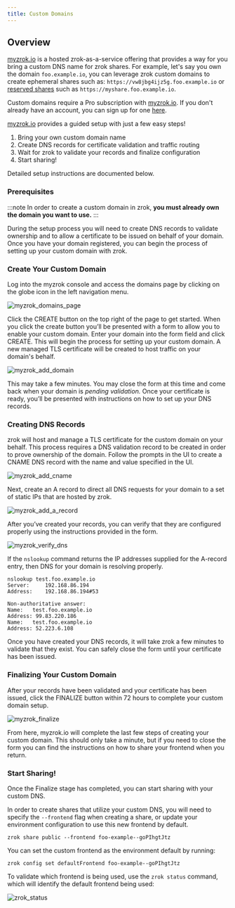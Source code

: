 ```yaml
---
title: Custom Domains
---
```


## Overview
[myzrok.io](https://myzrok.io) is a hosted zrok-as-a-service offering that provides a way for you bring a custom DNS name for zrok shares.
For example, let's say you own the domain `foo.example.io`, you can leverage zrok custom domains to
create ephemeral shares such as: `https://vw8jbg4ijz5g.foo.example.io`
or [reserved shares](/concepts/sharing-reserved.md) such as `https://myshare.foo.example.io`.

Custom domains require a Pro subscription with [myzrok.io](https://myzrok.io).
If you don't already have an account, you can sign up for one [here](https://myzrok.io).

[myzrok.io](https://myzrok.io) provides a guided setup with just a few easy steps!

1. Bring your own custom domain name
2. Create DNS records for certificate validation and traffic routing
3. Wait for zrok to validate your records and finalize configuration
4. Start sharing!

Detailed setup instructions are documented below.

### Prerequisites
:::note
In order to create a custom domain in zrok, **you must already own the domain you want to use.**
:::

During the setup process you will need to create DNS records to validate ownership and to allow a certificate to be issued
on behalf of your domain. Once you have your domain registered, you can begin the process of setting up your custom
domain with zrok.

### Create Your Custom Domain

Log into the myzrok console and access the domains page by clicking on the globe icon in the left navigation menu.

![myzrok_domains_page](images/myzrok_domains_page.png)


Click the CREATE button on the top right of the page to get started.
When you click the create button you’ll be presented with a form to allow you to enable your custom domain.
Enter your domain into the form field and click CREATE. This will begin the process for setting up your custom domain.
A new managed TLS certificate will be created to host traffic on your domain's behalf.

![myzrok_add_domain](images/myzrok_add_domain.png)

This may take a few minutes.
You may close the form at this time and come back when your domain is *pending validation.*
Once your certificate is ready, you’ll be presented with instructions on how to set up your DNS records.

### Creating DNS Records

zrok will host and manage a TLS certificate for the custom domain on your behalf.
This process requires a DNS validation record to be created in order to prove ownership of the domain.
Follow the prompts in the UI to create a CNAME DNS record with the name and value specified in the UI.

![myzrok_add_cname](images/myzrok_add_cname.png)

Next, create an A record to direct all DNS requests for your domain to a set of static IPs that are hosted by zrok.

![myzrok_add_a_record](images/myzrok_add_a_record.png)

After you’ve created your records, you can verify that they are configured properly using the instructions provided in the form.

![myzrok_verify_dns](images/myzrok_verify_dns.png)

If the `nslookup` command returns the IP addresses supplied for the A-record entry, then DNS for your domain is resolving properly.

```
nslookup test.foo.example.io
Server:		192.168.86.194
Address:	192.168.86.194#53

Non-authoritative answer:
Name:	test.foo.example.io
Address: 99.83.220.186
Name:	test.foo.example.io
Address: 52.223.6.108
```

Once you have created your DNS records, it will take zrok a few minutes to validate that they exist.
You can safely close the form until your certificate has been issued.

### Finalizing Your Custom Domain

After your records have been validated and your certificate has been issued, click the FINALIZE button within 72 hours to complete your custom domain setup.

![myzrok_finalize](images/myzrok_finalize.png)

From here, myzrok.io will complete the last few steps of creating your custom domain.
This should only take a minute, but if you need to close the form you can find the instructions on how to share your frontend when you return.

### Start Sharing!
Once the Finalize stage has completed, you can start sharing with your custom DNS.

In order to create shares that utilize your custom DNS, you will need to specify the `--frontend` flag when creating a share,
or update your environment configuration to use this new frontend by default.

```
zrok share public --frontend foo-example--goPIhgtJtz
```

You can set the custom frontend as the environment default by running:

```
zrok config set defaultFrontend foo-example--goPIhgtJtz
```

To validate which frontend is being used, use the `zrok status` command, which will identify the default frontend being used:

![zrok_status](images/zrok_status.png)
